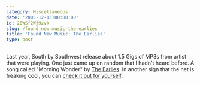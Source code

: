 ```yaml
---
category: Miscellaneous
date: '2005-12-13T00:00:00'
id: 20WSf2Wj9zvk
slug: /found-new-music-the-earlies
title: 'Found New Music: The Earlies'
type: post
---
```


Last year, South by Southwest release about 1.5 Gigs of MP3s from
artist that were playing. One just came up on random that I hadn't
heard before. A song called "Morning Wonder" by
[The Earlies](http://www.theearlies.com/). In another sign that the
net is freaking cool, you can
[check it out for yourself](http://www.theearlies.com/morningwonder-hifi.html).